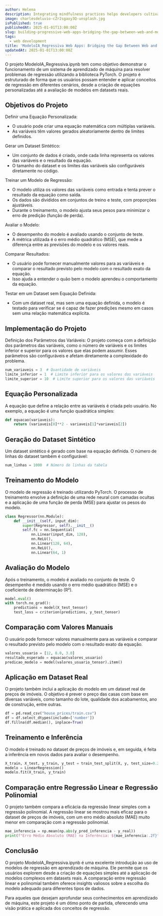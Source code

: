 ```yaml
---
author: Helena
description: Integrating mindfulness practices helps developers cultivate present-moment awareness, fostering focus, problem-solving, and work-life balance.
image: charlesdeluvio-cZr2sgaxy3Q-unsplash.jpg
isPublished: true
publishedAt: 2025-01-01T13:00:00Z
slug: building-progressive-web-apps-bridging-the-gap-between-web-and-mobile
tags:
  - web development
title: 'ModeloIA_Regressiva Web Apps: Bridging the Gap Between Web and Mobile'
updatedAt: 2025-01-01T13:00:00Z
---
```


O projeto ModeloIA_Regressiva.ipynb tem como objetivo demonstrar o funcionamento de um sistema de aprendizado de máquina para resolver problemas de regressão utilizando a biblioteca PyTorch. O projeto é estruturado de forma que os usuários possam entender e aplicar conceitos de regressão em diferentes cenários, desde a criação de equações personalizadas até a avaliação de modelos em datasets reais.

## Objetivos do Projeto
Definir uma Equação Personalizada:
- O usuário pode criar uma equação matemática com múltiplas variáveis.
- As variáveis têm valores gerados aleatoriamente dentro de limites definidos.

Gerar um Dataset Sintético:
- Um conjunto de dados é criado, onde cada linha representa os valores das variáveis e o resultado da equação.
- O tamanho do dataset e os limites das variáveis são configuráveis diretamente no código.

Treinar um Modelo de Regressão:
- O modelo utiliza os valores das variáveis como entrada e tenta prever o resultado da equação como saída.
- Os dados são divididos em conjuntos de treino e teste, com proporções ajustáveis.
- Durante o treinamento, o modelo ajusta seus pesos para minimizar o erro de predição (função de perda).

Avaliar o Modelo:
- O desempenho do modelo é avaliado usando o conjunto de teste.
- A métrica utilizada é o erro médio quadrático (MSE), que mede a diferença entre as previsões do modelo e os valores reais.

Comparar Resultados:
- O usuário pode fornecer manualmente valores para as variáveis e comparar o resultado previsto pelo modelo com o resultado exato da equação.
- Isso ajuda a entender o quão bem o modelo aprendeu o comportamento da equação.

Testar em um Dataset sem Equação Definida:
- Com um dataset real, mas sem uma equação definida, o modelo é testado para verificar se é capaz de fazer predições mesmo em casos sem uma relação matemática explícita.

## Implementação do Projeto
Definição dos Parâmetros das Variáveis:
O projeto começa com a definição dos parâmetros das variáveis, como o número de variáveis e os limites inferior e superior para os valores que elas podem assumir. Esses parâmetros são configuráveis e afetam diretamente a complexidade do problema.

```python
num_variaveis = 3  # Quantidade de variáveis
limite_inferior = 1  # Limite inferior para os valores das variáveis
limite_superior = 10  # Limite superior para os valores das variáveis
```

## Equação Personalizada
A equação que define a relação entre as variáveis é criada pelo usuário. No exemplo, a equação é uma função quadrática simples:

```python { 1-3,4= }
def equacao(variaveis):
    return (variaveis[0]**2 - variaveis[1]*variaveis[2])
```

## Geração do Dataset Sintético
Um dataset sintético é gerado com base na equação definida. O número de linhas do dataset também é configurável:

```python
num_linhas = 1000  # Número de linhas da tabela
```

## Treinamento do Modelo
O modelo de regressão é treinado utilizando PyTorch. O processo de treinamento envolve a definição de uma rede neural com camadas ocultas e a aplicação de uma função de perda (MSE) para ajustar os pesos do modelo.

```python
class Regressor(nn.Module):
    def __init__(self, input_dim):
        super(Regressor, self).__init__()
        self.fc = nn.Sequential(
            nn.Linear(input_dim, 128),
            nn.ReLU(),
            nn.Linear(128, 64),
            nn.ReLU(),
            nn.Linear(64, 1)
```

## Avaliação do Modelo
Após o treinamento, o modelo é avaliado no conjunto de teste. O desempenho é medido usando o erro médio quadrático (MSE) e o coeficiente de determinação (R²).

```python
model.eval()
with torch.no_grad():
    predictions = model(X_test_tensor)
    test_loss = criterion(predictions, y_test_tensor)
```

## Comparação com Valores Manuais
O usuário pode fornecer valores manualmente para as variáveis e comparar o resultado previsto pelo modelo com o resultado exato da equação.

```python
valores_usuario = [12, 8.0, 3.0]
resultado_esperado = equacao(valores_usuario)
predicao_modelo = model(valores_usuario_tensor).item()
```

## Aplicação em Dataset Real
O projeto também inclui a aplicação do modelo em um dataset real de preços de imóveis. O objetivo é prever o preço das casas com base em diversas variáveis, como tamanho do lote, qualidade dos acabamentos, ano de construção, entre outras.

```python
df = pd.read_csv("house_prices/train.csv")
df = df.select_dtypes(include=['number'])
df.fillna(df.median(), inplace=True)
```

## Treinamento e Inferência
O modelo é treinado no dataset de preços de imóveis e, em seguida, é feita a inferência em novos dados para avaliar o desempenho.

```python
X_train, X_test, y_train, y_test = train_test_split(X, y, test_size=0.2, random_state=42)
modelo = LinearRegression()
modelo.fit(X_train, y_train)
```

## Comparação entre Regressão Linear e Regressão Polinomial
O projeto também compara a eficácia da regressão linear simples com a regressão polinomial. A regressão linear se mostrou mais eficaz para o dataset de preços de imóveis, com um erro médio absoluto (MAE) muito menor em comparação com a regressão polinomial.

```python
mae_inferencia = np.mean(np.abs(y_pred_inferencia - y_real))
print(f"Erro Médio Absoluto (MAE) na Inferência: ${mae_inferencia:.2f}")
```

## Conclusão
O projeto ModeloIA_Regressiva.ipynb é uma excelente introdução ao uso de modelos de regressão em aprendizado de máquina. Ele permite que os usuários explorem desde a criação de equações simples até a aplicação de modelos complexos em datasets reais. A comparação entre regressão linear e polinomial também oferece insights valiosos sobre a escolha do modelo adequado para diferentes tipos de dados.

Para aqueles que desejam aprofundar seus conhecimentos em aprendizado de máquina, este projeto é um ótimo ponto de partida, oferecendo uma visão prática e aplicada dos conceitos de regressão.